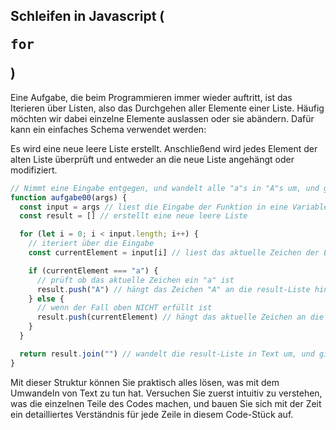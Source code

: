 
<Chapter>
     
## Schleifen in Javascript (<pre>for</pre>)

Eine Aufgabe, die beim Programmieren immer wieder auftritt, ist das Iterieren
über Listen, also das Durchgehen aller Elemente einer Liste. Häufig möchten wir
dabei einzelne Elemente auslassen oder sie abändern. Dafür kann ein einfaches
Schema verwendet werden:

<Example title="Schema: Neue Liste erstellen">
Es wird eine neue leere Liste erstellt. Anschließend wird jedes Element
der alten Liste überprüft und entweder an die neue Liste angehängt oder
modifiziert.

```javascript
// Nimmt eine Eingabe entgegen, und wandelt alle "a"s in "A"s um, und gibt dies zurück
function aufgabe00(args) {
  const input = args // liest die Eingabe der Funktion in eine Variable
  const result = [] // erstellt eine neue leere Liste

  for (let i = 0; i < input.length; i++) {
    // iteriert über die Eingabe
    const currentElement = input[i] // liest das aktuelle Zeichen der Eingabe aus

    if (currentElement === "a") {
      // prüft ob das aktuelle Zeichen ein "a" ist
      result.push("A") // hängt das Zeichen "A" an die result-Liste hinten an
    } else {
      // wenn der Fall oben NICHT erfüllt ist
      result.push(currentElement) // hängt das aktuelle Zeichen an die result-Liste hinten an
    }
  }

  return result.join("") // wandelt die result-Liste in Text um, und gibt den Text zurück
}
```

Mit dieser Struktur können Sie praktisch alles lösen, was mit dem Umwandeln von
Text zu tun hat. Versuchen Sie zuerst intuitiv zu verstehen, was die einzelnen
Teile des Codes machen, und bauen Sie sich mit der Zeit ein detailliertes
Verständnis für jede Zeile in diesem Code-Stück auf.

</Example>

</Chapter>
